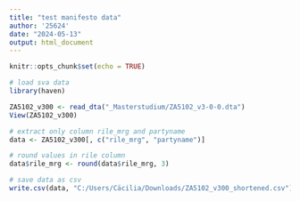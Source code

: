 ```yaml
---
title: "test manifesto data"
author: '25624'
date: "2024-05-13"
output: html_document
---
```


```r
knitr::opts_chunk$set(echo = TRUE)
```


```r
# load sva data
library(haven)

ZA5102_v300 <- read_dta("_Masterstudium/ZA5102_v3-0-0.dta")
View(ZA5102_v300)

# extract only column rile_mrg and partyname
data <- ZA5102_v300[, c("rile_mrg", "partyname")]

# round values in rile column
data$rile_mrg <- round(data$rile_mrg, 3)

# save data as csv
write.csv(data, "C:/Users/Cäcilia/Downloads/ZA5102_v300_shortened.csv")
```
